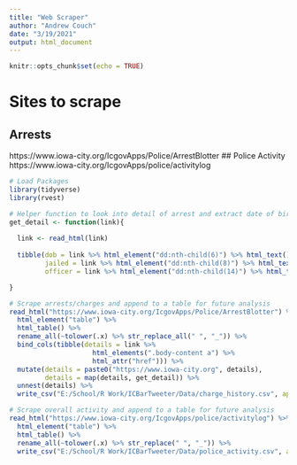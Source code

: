 ```yaml
---
title: "Web Scraper"
author: "Andrew Couch"
date: "3/19/2021"
output: html_document
---
```


```r
knitr::opts_chunk$set(echo = TRUE)
```

# Sites to scrape
## Arrests
https://www.iowa-city.org/IcgovApps/Police/ArrestBlotter
## Police Activity
https://www.iowa-city.org/IcgovApps/police/activitylog

```r
# Load Packages
library(tidyverse)
library(rvest)
```


```r
# Helper function to look into detail of arrest and extract date of birth, was arrested, and officer name
get_detail <- function(link){
  
  link <- read_html(link)
  
  tibble(dob = link %>% html_element("dd:nth-child(6)") %>% html_text(),
         jailed = link %>% html_element("dd:nth-child(8)") %>% html_text(),
         officer = link %>% html_element("dd:nth-child(14)") %>% html_text())

}  
```


```r
# Scrape arrests/charges and append to a table for future analysis
read_html("https://www.iowa-city.org/IcgovApps/Police/ArrestBlotter") %>% 
  html_element("table") %>% 
  html_table() %>% 
  rename_all(~tolower(.x) %>% str_replace_all(" ", "_")) %>% 
  bind_cols(tibble(details = link %>% 
                     html_elements(".body-content a") %>% 
                     html_attr("href"))) %>% 
  mutate(details = paste0("https://www.iowa-city.org", details),
         details = map(details, get_detail)) %>% 
  unnest(details) %>% 
  write_csv("E:/School/R Work/ICBarTweeter/Data/charge_history.csv", append = TRUE)
```



```r
# Scrape overall activity and append to a table for future analysis
read_html("https://www.iowa-city.org/IcgovApps/police/activitylog") %>% 
  html_element("table") %>% 
  html_table() %>% 
  rename_all(~tolower(.x) %>% str_replace(" ", "_")) %>% 
  write_csv("E:/School/R Work/ICBarTweeter/Data/police_activity.csv", append = TRUE)
```

